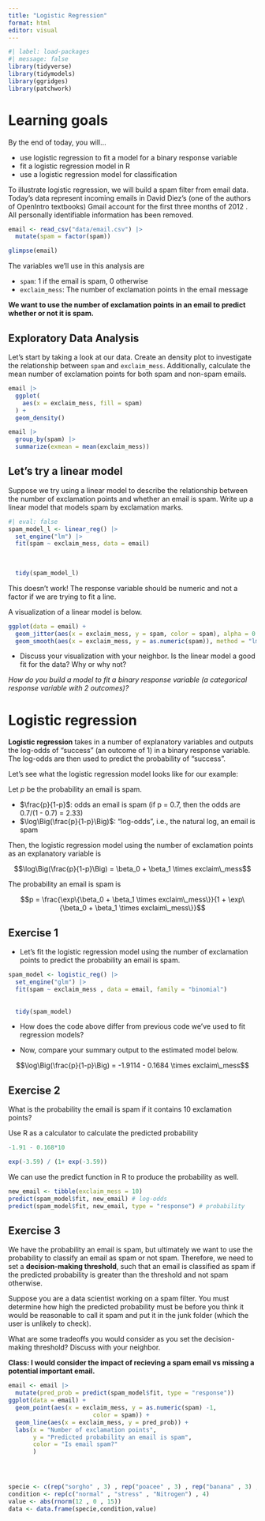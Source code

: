```yaml
---
title: "Logistic Regression"
format: html
editor: visual
---
```


```r
#| label: load-packages
#| message: false
library(tidyverse)
library(tidymodels)
library(ggridges)
library(patchwork)
```

# Learning goals

By the end of today, you will...

-   use logistic regression to fit a model for a binary response variable
-   fit a logistic regression model in R
-   use a logistic regression model for classification

To illustrate logistic regression, we will build a spam filter from email data. Today's data represent incoming emails in David Diez's (one of the authors of OpenIntro textbooks) Gmail account for the first three months of 2012 . All personally identifiable information has been removed.

```r
email <- read_csv("data/email.csv") |>
  mutate(spam = factor(spam))
```

```r
glimpse(email)
```

The variables we'll use in this analysis are

-   `spam`: 1 if the email is spam, 0 otherwise
-   `exclaim_mess`: The number of exclamation points in the email message

**We want to use the number of exclamation points in an email to predict whether or not it is spam.**

## Exploratory Data Analysis

Let's start by taking a look at our data. Create an density plot to investigate the relationship between `spam` and `exclaim_mess`. Additionally, calculate the mean number of exclamation points for both spam and non-spam emails.

```r

email |>
  ggplot(
    aes(x = exclaim_mess, fill = spam)
  ) + 
  geom_density()

email |>
  group_by(spam) |>
  summarize(exmean = mean(exclaim_mess))

```

## Let's try a linear model

Suppose we try using a linear model to describe the relationship between the number of exclamation points and whether an email is spam. Write up a linear model that models spam by exclamation marks.

```r
#| eval: false
spam_model_l <- linear_reg() |>
  set_engine("lm") |>
  fit(spam ~ exclaim_mess, data = email)
  
  
  
  tidy(spam_model_l)

```

This doesn't work! The response variable should be numeric and not a factor if we are trying to fit a line.

A visualization of a linear model is below.

```r
ggplot(data = email) + 
  geom_jitter(aes(x = exclaim_mess, y = spam, color = spam), alpha = 0.5) + 
  geom_smooth(aes(x = exclaim_mess, y = as.numeric(spam)), method = "lm", se = FALSE, color = "black")
```

-   Discuss your visualization with your neighbor. Is the linear model a good fit for the data? Why or why not?

*How do you build a model to fit a binary response variable (a categorical response variable with 2 outcomes)?*

# Logistic regression

**Logistic regression** takes in a number of explanatory variables and outputs the log-odds of "success" (an outcome of 1) in a binary response variable. The log-odds are then used to predict the probability of "success".

Let's see what the logistic regression model looks like for our example:

Let $p$ be the probability an email is spam.

-   $\frac{p}{1-p}$: odds an email is spam (if p = 0.7, then the odds are 0.7/(1 - 0.7) = 2.33)
-   $\log\Big(\frac{p}{1-p}\Big)$: "log-odds", i.e., the natural log, an email is spam

Then, the logistic regression model using the number of exclamation points as an explanatory variable is

$$\log\Big(\frac{p}{1-p}\Big) = \beta_0 + \beta_1 \times exclaim\_mess$$

The probability an email is spam is

$$p = \frac{\exp\{\beta_0 + \beta_1 \times exclaim\_mess\}}{1 + \exp\{\beta_0 + \beta_1 \times exclaim\_mess\}}$$

## Exercise 1

-   Let's fit the logistic regression model using the number of exclamation points to predict the probability an email is spam.

```r

spam_model <- logistic_reg() |>
  set_engine("glm") |>
  fit(spam ~ exclaim_mess , data = email, family = "binomial")
  
  
  tidy(spam_model)

```

-   How does the code above differ from previous code we've used to fit regression models?

-   Now, compare your summary output to the estimated model below.

$$\log\Big(\frac{p}{1-p}\Big) = -1.9114 - 0.1684 \times exclaim\_mess$$

## Exercise 2

What is the probability the email is spam if it contains 10 exclamation points?

Use R as a calculator to calculate the predicted probability

```r
-1.91 - 0.168*10
```

```r

exp(-3.59) / (1+ exp(-3.59))

```

We can use the predict function in R to produce the probability as well.

```r
new_email <- tibble(exclaim_mess = 10)
predict(spam_model$fit, new_email) # log-odds
predict(spam_model$fit, new_email, type = "response") # probability


```

## Exercise 3

We have the probability an email is spam, but ultimately we want to use the probability to classify an email as spam or not spam. Therefore, we need to set a **decision-making threshold**, such that an email is classified as spam if the predicted probability is greater than the threshold and not spam otherwise.

Suppose you are a data scientist working on a spam filter. You must determine how high the predicted probability must be before you think it would be reasonable to call it spam and put it in the junk folder (which the user is unlikely to check).

What are some tradeoffs you would consider as you set the decision-making threshold? Discuss with your neighbor.

**Class: I would consider the impact of recieving a spam email vs missing a potential important email.**

```r
email <- email |>
  mutate(pred_prob = predict(spam_model$fit, type = "response"))
ggplot(data = email) + 
  geom_point(aes(x = exclaim_mess, y = as.numeric(spam) -1, 
                        color = spam)) + 
  geom_line(aes(x = exclaim_mess, y = pred_prob)) + 
  labs(x = "Number of exclamation points", 
       y = "Predicted probability an email is spam", 
       color = "Is email spam?"
       )




specie <- c(rep("sorgho" , 3) , rep("poacee" , 3) , rep("banana" , 3) , rep("triticum" , 3) )
condition <- rep(c("normal" , "stress" , "Nitrogen") , 4)
value <- abs(rnorm(12 , 0 , 15))
data <- data.frame(specie,condition,value)


```
